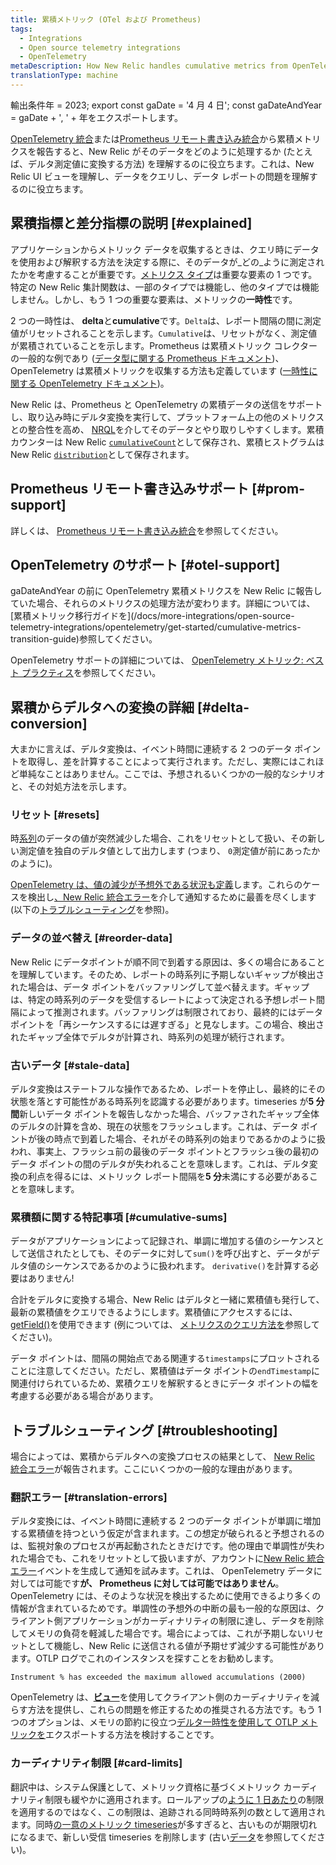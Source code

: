 ```yaml
---
title: 累積メトリック (OTel および Prometheus)
tags:
  - Integrations
  - Open source telemetry integrations
  - OpenTelemetry
metaDescription: How New Relic handles cumulative metrics from OpenTelemetry and Prometheus.
translationType: machine
---
```



輸出条件年 = 2023; export const gaDate = '4 月 4 日'; const gaDateAndYear = gaDate + ', ' + 年をエクスポートします。

[OpenTelemetry 統合](/docs/more-integrations/open-source-telemetry-integrations/opentelemetry/opentelemetry-introduction)または[Prometheus リモート書き込み統合](/docs/infrastructure/prometheus-integrations/install-configure-remote-write/set-your-prometheus-remote-write-integration)から累積メトリクスを報告すると、New Relic がそのデータをどのように処理するか (たとえば、デルタ測定値に変換する方法) を理解するのに役立ちます。これは、New Relic UI ビューを理解し、データをクエリし、データ レポートの問題を理解するのに役立ちます。

## 累積指標と差分指標の説明 [#explained]

アプリケーションからメトリック データを収集するときは、クエリ時にデータを使用および解釈する方法を決定する際に、そのデータが_どの_ように測定されたかを考慮することが重要です。[メトリクス タイプ](/docs/data-apis/understand-data/metric-data/metric-data-type/#metric-types)は重要な要素の 1 つです。特定の New Relic 集計関数は、一部のタイプでは機能し、他のタイプでは機能しません。しかし、もう 1 つの重要な要素は、メトリックの**一時性**です。

2 つの一時性は、 **delta**と**cumulative**です。`Delta`は、レポート間隔の間に測定値がリセットされることを示します。`Cumulative`は、リセットがなく、測定値が累積されていることを示します。Prometheus は累積メトリック コレクターの一般的な例であり ([データ型に関する Prometheus ドキュメント](https://prometheus.io/docs/concepts/metric_types))、OpenTelemetry は累積メトリックを収集する方法も定義しています ([一時性に関する OpenTelemetry ドキュメント](https://opentelemetry.io/docs/reference/specification/metrics/data-model/#temporality))。

New Relic は、Prometheus と OpenTelemetry の累積データの送信をサポートし、取り込み時にデルタ変換を実行して、プラットフォーム上の他のメトリクスとの整合性を高め、 [NRQL](/docs/query-your-data/nrql-new-relic-query-language/get-started/introduction-nrql-new-relics-query-language)を介してそのデータとやり取りしやすくします。累積カウンターは New Relic [`cumulativeCount`](/docs/data-apis/understand-data/metric-data/metric-data-type/#metric-types)として保存され、累積ヒストグラムは New Relic [`distribution`](/docs/data-apis/understand-data/metric-data/metric-data-type/#metric-types)として保存されます。

## Prometheus リモート書き込みサポート [#prom-support]

詳しくは、 [Prometheus リモート書き込み統合](/docs/infrastructure/prometheus-integrations/get-started/send-prometheus-metric-data-new-relic)を参照してください。

## OpenTelemetry のサポート [#otel-support]

<Callout variant="important">
  gaDateAndYear の前に OpenTelemetry 累積メトリクスを New Relic に報告していた場合、それらのメトリクスの処理方法が変わります。詳細については、 [累積メトリック移行ガイドを](/docs/more-integrations/open-source-telemetry-integrations/opentelemetry/get-started/cumulative-metrics-transition-guide)参照してください。
</Callout>

OpenTelemetry サポートの詳細については、 [OpenTelemetry メトリック: ベスト プラクティス](/docs/more-integrations/open-source-telemetry-integrations/opentelemetry/best-practices/opentelemetry-best-practices-metrics)を参照してください。

## 累積からデルタへの変換の詳細 [#delta-conversion]

大まかに言えば、デルタ変換は、イベント時間に連続する 2 つのデータ ポイントを取得し、差を計算することによって実行されます。ただし、実際にはこれほど単純なことはありません。ここでは、予想されるいくつかの一般的なシナリオと、その対処方法を示します。

### リセット [#resets]

時[系列](https://opentelemetry.io/docs/reference/specification/metrics/data-model/#timeseries-model)のデータの値が突然減少した場合、これをリセットとして扱い、その新しい測定値を独自のデルタ値として出力します (つまり、 `0`測定値が前にあったかのように)。

[OpenTelemetry は、値の減少が予想外である状況も定義](https://opentelemetry.io/docs/reference/specification/metrics/data-model/#resets-and-gaps)します。これらのケースを検出し[、New Relic 統合エラー](/docs/data-apis/manage-data/nrintegrationerror)を介して通知するために最善を尽くします (以下の[トラブルシューティング](#troubleshooting)を参照)。

### データの並べ替え [#reorder-data]

New Relic にデータポイントが順不同で到着する原因は、多くの場合にあることを理解しています。そのため、レポートの時系列に予期しないギャップが検出された場合は、データ ポイントをバッファリングして並べ替えます。ギャップは、特定の時系列のデータを受信するレートによって決定される予想レポート間隔によって推測されます。バッファリングは制限されており、最終的にはデータポイントを「再シーケンスするには遅すぎる」と見なします。この場合、検出されたギャップ全体でデルタが計算され、時系列の処理が続行されます。

### 古いデータ [#stale-data]

デルタ変換はステートフルな操作であるため、レポートを停止し、最終的にその状態を落とす可能性がある時系列を認識する必要があります。timeseries が**5 分間**新しいデータ ポイントを報告しなかった場合、バッファされたギャップ全体のデルタの計算を含め、現在の状態をフラッシュします。これは、データ ポイントが後の時点で到着した場合、それがその時系列の始まりであるかのように扱われ、事実上、フラッシュ前の最後のデータ ポイントとフラッシュ後の最初のデータ ポイントの間のデルタが失われることを意味します。これは、デルタ変換の利点を得るには、メトリック レポート間隔を**5 分**未満にする必要があることを意味します。

### 累積額に関する特記事項 [#cumulative-sums]

データがアプリケーションによって記録され、単調に増加する値のシーケンスとして送信されたとしても、そのデータに対して`sum()`を呼び出すと、データがデルタ値のシーケンスであるかのように扱われます。 `derivative()`を計算する必要はありません!

合計をデルタに変換する場合、New Relic はデルタと一緒に累積値も発行して、最新の累積値をクエリできるようにします。累積値にアクセスするには、 [getField()](/docs/query-your-data/nrql-new-relic-query-language/get-started/nrql-syntax-clauses-functions/#func-getfield)を使用できます (例については、 [メトリクスのクエリ方法を](https://docs.newrelic.com/docs/more-integrations/open-source-telemetry-integrations/opentelemetry/best-practices/opentelemetry-best-practices-metrics/#query)参照してください)。

データ ポイントは、間隔の開始点である関連する`timestamps`にプロットされることに注意してください。ただし、累積値はデータ ポイントの`endTimestamp`に関連付けられているため、累積クエリを解釈するときにデータ ポイントの幅を考慮する必要がある場合があります。

## トラブルシューティング [#troubleshooting]

場合によっては、累積からデルタへの変換プロセスの結果として、 [New Relic 統合エラー](/docs/data-apis/manage-data/nrintegrationerror)が報告されます。ここにいくつかの一般的な理由があります。

### 翻訳エラー [#translation-errors]

デルタ変換には、イベント時間に連続する 2 つのデータ ポイントが単調に増加する累積値を持つという仮定が含まれます。この想定が破られると予想されるのは、監視対象のプロセスが再起動されたときだけです。他の理由で単調性が失われた場合でも、これをリセットとして扱いますが、アカウントに[New Relic 統合エラー](/docs/data-apis/manage-data/nrintegrationerror)イベントを生成して通知を試みます。これは、 OpenTelemetry データに対しては可能です**が、 Prometheus に対しては可能ではありません**。OpenTelemetry には、そのような状況を検出するために使用できるより多くの情報が含まれているためです。単調性の予想外の中断の最も一般的な原因は、クライアント側アプリケーションがカーディナリティの制限に達し、データを削除してメモリの負荷を軽減した場合です。場合によっては、これが予期しないリセットとして機能し、New Relic に送信される値が予期せず減少する可能性があります。OTLP ログでこれのインスタンスを探すことをお勧めします。

```
Instrument % has exceeded the maximum allowed accumulations (2000)
```

OpenTelemetry は、[**ビュー**](https://opentelemetry.io/docs/reference/specification/metrics/sdk/#view)を使用してクライアント側のカーディナリティを減らす方法を提供し、これらの問題を修正するための推奨される方法です。もう 1 つのオプションは、メモリの節約に役立つ[デルタ一時性を使用して OTLP メトリックを](https://opentelemetry.io/docs/reference/specification/metrics/sdk_exporters/otlp/#additional-configuration)エクスポートする方法を検討することです。

### カーディナリティ制限 [#card-limits]

翻訳中は、システム保護として、メトリック資格に基づくメトリック カーディナリティ制限も緩やかに適用されます。ロールアップの[ように 1 日あたり](/docs/data-apis/ingest-apis/metric-api/metric-api-limits-restricted-attributes/#violation-unique-timeseries)の制限を適用するのではなく、この制限は、追跡される同時時系列の数として適用されます。同時[の一意のメトリック timeseries](/docs/data-apis/ingest-apis/metric-api/NRQL-high-cardinality-metrics/#what-why)が多すぎると、古いものが期限切れになるまで、新しい受信 timeseries を削除します (古い[データ](#stale-data)を参照してください)。